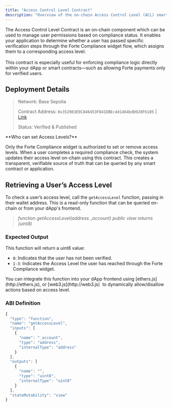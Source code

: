 ```yaml
---
title: "Access Control Level Contract"
description: "Overview of the on-chain Access Control Level (ACL) smart contract."
---
```


The Access Control Level Contract is an on-chain component which can be used to manage user permissions based on compliance status. It enables your application to determine whether a user has passed specific verification steps through the Forte Compliance widget flow, which assigns them to a corresponding access level.\
\
This contract is especially useful for enforcing compliance logic directly within your dApp or smart contracts—such as allowing Forte payments only for verified users.

## Deployment Details

> Network: Base Sepolia
>
> Contract Address: `0x352983E9C846453F841DBEc4d1464bdD928F6105` | [Link ](https://sepolia.basescan.org/address/0x352983E9C846453F841DBEc4d1464bdD928F6105#code)
>
> Status: Verified & Published

<Info>
  **Who can set Access Levels?**

  Only the Forte Compliance widget is authorized to set or remove access levels. When a user completes a required compliance check, the system updates their access level on-chain using this contract. This creates a transparent, verifiable source of truth that can be queried by any smart contract or application.
</Info>

## Retrieving a User’s Access Level

To check a user’s access level, call the `getAccessLevel` function, passing in their wallet address. This is a read-only function that can be queried on-chain or from your dApp's frontend.

> _function getAccessLevel(address \_account) public view returns (uint8)_

### Expected Output

This function will return a uint8 value:

- `0`: Indicates that the user has not been verified.
- `1-3`: Indicates the Access Level the user has reached through the Forte Compliance widget.

<Tip>
  You can integrate this function into your dApp frontend using [ethers.js](http://ethers.js), or [web3.js](http://web3.js)  to dynamically allow/disallow actions based on access level.
</Tip>

### ABI Definition

```javascript
{
  "type": "function",
  "name": "getAccessLevel",
  "inputs": [
    {
      "name": "_account",
      "type": "address",
      "internalType": "address"
    }
  ],
  "outputs": [
    {
      "name": "",
      "type": "uint8",
      "internalType": "uint8"
    }
  ],
  "stateMutability": "view"
}
```